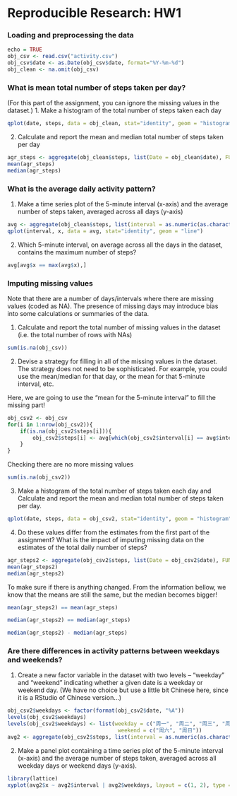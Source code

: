 Reproducible Research: HW1
==========================================

### Loading and preprocessing the data

```r
echo = TRUE
obj_csv <- read.csv("activity.csv")
obj_csv$date <- as.Date(obj_csv$date, format="%Y-%m-%d")
obj_clean <- na.omit(obj_csv)
```

### What is mean total number of steps taken per day?
(For this part of the assignment, you can ignore the missing values in the dataset.)
1. Make a histogram of the total number of steps taken each day

```r
qplot(date, steps, data = obj_clean, stat="identity", geom = "histogram", width = 0.5)
```
2. Calculate and report the mean and median total number of steps taken per day
```r
agr_steps <- aggregate(obj_clean$steps, list(Date = obj_clean$date), FUN = "sum")$x
mean(agr_steps)
median(agr_steps)
```

### What is the average daily activity pattern?

1. Make a time series plot of the 5-minute interval (x-axis) and the average number of steps taken, 
   averaged across all days (y-axis)

```r
avg <- aggregate(obj_clean$steps, list(interval = as.numeric(as.character(obj_clean$interval))), FUN = "mean")
qplot(interval, x, data = avg, stat="identity", geom = "line")
```
2. Which 5-minute interval, on average across all the days in the dataset, contains the maximum number of steps?
```r
avg[avg$x == max(avg$x),]
```

### Imputing missing values
Note that there are a number of days/intervals where there are missing values (coded as NA). 
The presence of missing days may introduce bias into some calculations or summaries of the data.

1. Calculate and report the total number of missing values in the dataset 
   (i.e. the total number of rows with NAs)
```r
sum(is.na(obj_csv))
```
2. Devise a strategy for filling in all of the missing values in the dataset. 
   The strategy does not need to be sophisticated. 
   For example, you could use the mean/median for that day, or the mean for that 5-minute interval, etc.

Here, we are going to use the "mean for the 5-minute interval" to fill the missing part!
```r
obj_csv2 <- obj_csv
for(i in 1:nrow(obj_csv2)){
	if(is.na(obj_csv2$steps[i])){
		obj_csv2$steps[i] <- avg[which(obj_csv2$interval[i] == avg$interval), ]$x
	}
}
```
Checking there are no more missing values

```r
sum(is.na(obj_csv2))
```
3. Make a histogram of the total number of steps taken each day 
   and Calculate and report the mean and median total number of steps taken per day.

```r
qplot(date, steps, data = obj_csv2, stat="identity", geom = "histogram")
```
4. Do these values differ from the estimates from the first part of the assignment? 
   What is the impact of imputing missing data on the estimates of the total daily number of steps?
```r
agr_steps2 <- aggregate(obj_csv2$steps, list(Date = obj_csv2$date), FUN = "sum")$x
mean(agr_steps2)
median(agr_steps2)
```

To make sure if there is anything changed.
From the information bellow, we know that the means are still the same,
but the median becomes bigger!

```r
mean(agr_steps2) == mean(agr_steps)
```
```r
median(agr_steps2) == median(agr_steps)
```
```r
median(agr_steps2) - median(agr_steps)
```

### Are there differences in activity patterns between weekdays and weekends?
1. Create a new factor variable in the dataset with two levels – “weekday” and “weekend” 
   indicating whether a given date is a weekday or weekend day.
   (We have no choice but use a little bit Chinese here, since it is a RStudio of Chinese version...)

```r
obj_csv2$weekdays <- factor(format(obj_csv2$date, "%A"))
levels(obj_csv2$weekdays)
levels(obj_csv2$weekdays) <- list(weekday = c("周一", "周二", "周三", "周四", "周五"),
                                   weekend = c("周六", "周日"))
avg2 <- aggregate(obj_csv2$steps, list(interval = as.numeric(as.character(obj_csv2$interval)), weekdays = obj_csv2$weekdays), FUN = "mean")
```
2. Make a panel plot containing a time series plot of the 5-minute interval (x-axis) 
   and the average number of steps taken, averaged across all weekday days or weekend days (y-axis).

```r
library(lattice)
xyplot(avg2$x ~ avg2$interval | avg2$weekdays, layout = c(1, 2), type = "l", xlab = "Interval", ylab = "Number of steps")
```



